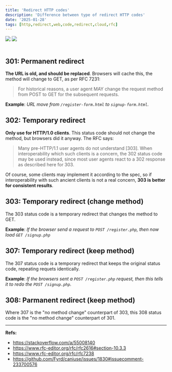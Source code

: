 ```yaml
---
title: 'Redirect HTTP codes'
description: 'Difference between type of redirect HTTP codes'
date: '2025-01-28'
tags: [http,redirect,web,code,redirect,cloud,rfc]
---
```


<img src="assets/redirects-tree-dark.png" className="on-dark" />
<img src="assets/redirects-tree-light.png" className="on-light" />

<br/>
<br/>

## 301: Permanent redirect

**The URL is old, and should be replaced**. Browsers will cache this, the method will change to GET, as per RFC 7231:

> For historical reasons, a user agent MAY change the request method from POST to GET for the subsequent requests.

**Example**: _URL move from `/register-form.html` to `signup-form.html`._

## 302: Temporary redirect

**Only use for HTTP/1.0 clients**. This status code should not change the method, but browsers did it anyway. The RFC says:

> Many pre-HTTP/1.1 user agents do not understand [303]. When interoperability which such clients is a concern, the 302 status code may be used instead, since most user agents react to a 302 response as described here for 303.

Of course, some clients may implement it according to the spec, so if interoperability with such ancient clients is not a real concern, **303 is better for consistent results**.

## 303: Temporary redirect (change method)

The 303 status code is a temporary redirect that changes the method to GET.

**Example**: _If the browser send a request to `POST /register.php`, then now load `GET /signup.php`_

## 307: Temporary redirect (keep method)

The 307 status code is a temporary redirect that keeps the original status code, repeating requets identically.

**Example**: _If the browsers sent a `POST /register.php` request, then this tells it to redo the `POST /signup.php`._

## 308: Parmanent redirect (keep method)

Where 307 is the "no method change" counterpart of 303, this 308 status code is the "no method change" counterpart of 301.

---

**Refs:**
- https://stackoverflow.com/a/55008140
- https://www.rfc-editor.org/rfc/rfc2616#section-10.3.3
- https://www.rfc-editor.org/rfc/rfc7238
- https://github.com/Fyrd/caniuse/issues/1830#issuecomment-233700576
